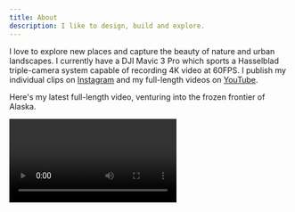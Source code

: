 ```yaml
---
title: About  
description: I like to design, build and explore.
---
```


I love to explore new places and capture the beauty of nature and urban landscapes. I currently have a DJI Mavic 3 Pro which sports a Hasselblad triple-camera system capable of recording 4K video at 60FPS. I publish my individual clips on [Instagram](https://www.instagram.com/hayden.bleasel/) and my full-length videos on [YouTube](https://www.youtube.com/playlist?list=PLw95VUVc_2gh5oGx-jj9PnatiMKtQBiV2).

Here's my latest full-length video, venturing into the frozen frontier of Alaska.

<Video url="https://www.youtube.com/watch?v=BpjuKP-qXkQ" />

## Speaking and Interviews

Some conferences, meetups and interviews I've been a part of.

<Features />
